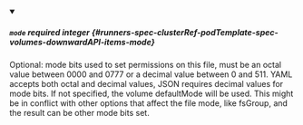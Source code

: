 
<details className="config-field" data-expandable="false" open>
<summary>

##### `mode` <span className="config-field-required" data-required="false">required</span> <span className="config-field-type">integer</span> <span className="config-field-default"></span> <span className="config-field-enum"></span> {#runners-spec-clusterRef-podTemplate-spec-volumes-downwardAPI-items-mode}

Optional: mode bits used to set permissions on this file, must be an octal value
between 0000 and 0777 or a decimal value between 0 and 511.
YAML accepts both octal and decimal values, JSON requires decimal values for mode bits.
If not specified, the volume defaultMode will be used.
This might be in conflict with other options that affect the file
mode, like fsGroup, and the result can be other mode bits set.

</summary>



</details>
